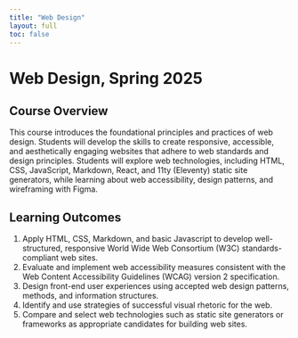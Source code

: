 ```yaml
---
title: "Web Design"
layout: full
toc: false
---
```


# Web Design, Spring 2025

## Course Overview

This course introduces the foundational principles and practices of web design. Students will develop the skills to create responsive, accessible, and aesthetically engaging websites that adhere to web standards and design principles. Students will explore web technologies, including HTML, CSS, JavaScript, Markdown, React, and 11ty (Eleventy) static site generators, while learning about web accessibility, design patterns, and wireframing with Figma.

## Learning Outcomes

1. Apply HTML, CSS, Markdown, and basic Javascript to develop well-structured, responsive World Wide Web Consortium (W3C) standards-compliant web sites.
2. Evaluate and implement web accessibility measures consistent with the Web Content Accessibility Guidelines (WCAG) version 2 specification.
3. Design front-end user experiences using accepted web design patterns, methods, and information structures.
4. Identify and use strategies of successful visual rhetoric for the web.
5. Compare and select web technologies such as static site generators or frameworks as appropriate candidates for building web sites.

